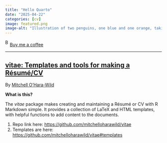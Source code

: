 ```yaml
---
title: "Hello Quarto"
date: "2025-04-22"
categories: [cv]
image: featured.png
image-alt: "Illustration of two penguins, one blue and one orange, taking a selfie with a selfie stick. The moon in the background looks like the Quarto logo."
---
```



<link href="https://fonts.googleapis.com/css?family=Cookie" rel="stylesheet"><a class="bmc-button" target="_blank" href="https://www.buymeacoffee.com/JoscelinRocha">![Buy me a coffee](https://cdn.buymeacoffee.com/buttons/bmc-new-btn-logo.svg){alt="Buy me a coffee" width="15" height="21"}Buy me a coffee</a>

------------------------------------------------------------------------


## [vitae: Templates and tools for making a Résumé/CV](https://github.com/mitchelloharawild/vitae)

By [Mitchell O'Hara-Wild](https://github.com/mitchelloharawild/vitae)

**What is this?**

The *vitae* package makes creating and maintaining a Résumé or CV with R Markdown simple. It provides a collection of LaTeX and HTML templates, with helpful functions to add content to the documents.

1.  Repo link here: <https://github.com/mitchelloharawild/vitae>
2.  Templates are here: <https://github.com/mitchelloharawild/vitae#templates>
